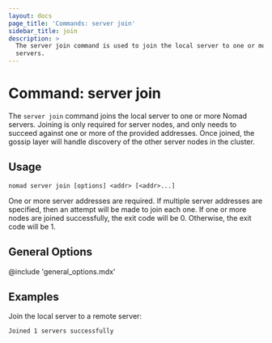 ```yaml
---
layout: docs
page_title: 'Commands: server join'
sidebar_title: join
description: >
  The server join command is used to join the local server to one or more Nomad
  servers.
---
```


# Command: server join

The `server join` command joins the local server to one or more Nomad servers.
Joining is only required for server nodes, and only needs to succeed against
one or more of the provided addresses. Once joined, the gossip layer will
handle discovery of the other server nodes in the cluster.

## Usage

```plaintext
nomad server join [options] <addr> [<addr>...]
```

One or more server addresses are required. If multiple server addresses are
specified, then an attempt will be made to join each one. If one or more nodes
are joined successfully, the exit code will be 0. Otherwise, the exit code will
be 1.

## General Options

@include 'general_options.mdx'

## Examples

Join the local server to a remote server:

```shell-sessionnomad server join 10.0.0.8:4648
Joined 1 servers successfully
```
